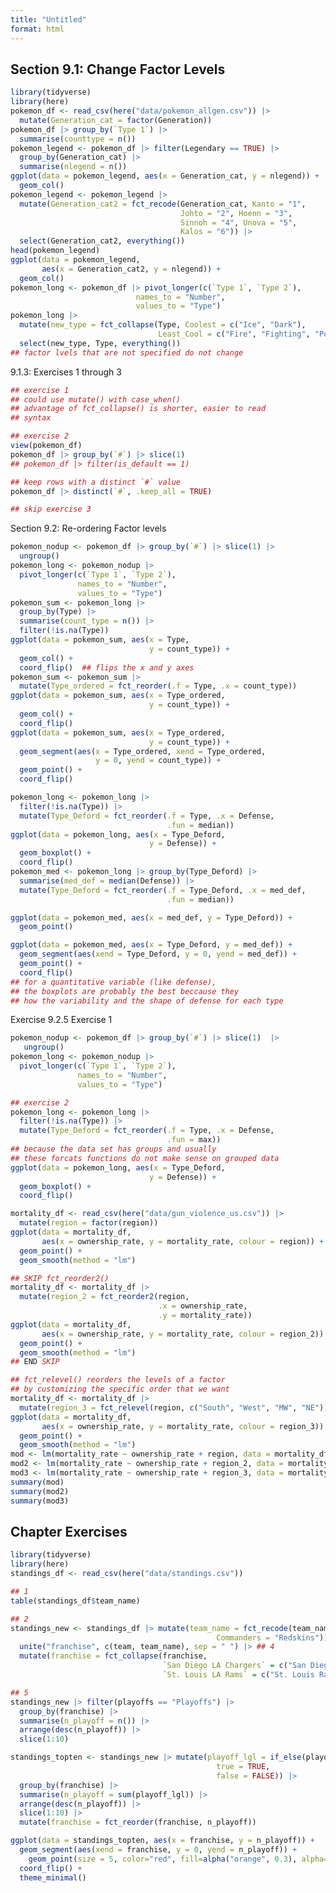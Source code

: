 ```yaml
---
title: "Untitled"
format: html
---
```


## Section 9.1: Change Factor Levels

```r
library(tidyverse)
library(here)
pokemon_df <- read_csv(here("data/pokemon_allgen.csv")) |>
  mutate(Generation_cat = factor(Generation))
pokemon_df |> group_by(`Type 1`) |>
  summarise(counttype = n())
pokemon_legend <- pokemon_df |> filter(Legendary == TRUE) |>
  group_by(Generation_cat) |>
  summarise(nlegend = n())
ggplot(data = pokemon_legend, aes(x = Generation_cat, y = nlegend)) +
  geom_col()
pokemon_legend <- pokemon_legend |>
  mutate(Generation_cat2 = fct_recode(Generation_cat, Kanto = "1",
                                      Johto = "2", Hoenn = "3",
                                      Sinnoh = "4", Unova = "5",
                                      Kalos = "6")) |>
  select(Generation_cat2, everything())
head(pokemon_legend)
ggplot(data = pokemon_legend,
       aes(x = Generation_cat2, y = nlegend)) +
  geom_col()
pokemon_long <- pokemon_df |> pivot_longer(c(`Type 1`, `Type 2`),
                            names_to = "Number",
                            values_to = "Type")
pokemon_long |>
  mutate(new_type = fct_collapse(Type, Coolest = c("Ice", "Dark"),
                                 Least_Cool = c("Fire", "Fighting", "Poison"))) |>
  select(new_type, Type, everything())
## factor lvels that are not specified do not change
```

9.1.3: Exercises 1 through 3

```r
## exercise 1
## could use mutate() with case_when()
## advantage of fct_collapse() is shorter, easier to read 
## syntax

## exercise 2
view(pokemon_df)
pokemon_df |> group_by(`#`) |> slice(1)
## pokemon_df |> filter(is_default == 1)

## keep rows with a distinct `#` value
pokemon_df |> distinct(`#`, .keep_all = TRUE)

## skip exercise 3
```

Section 9.2: Re-ordering Factor levels

```r

pokemon_nodup <- pokemon_df |> group_by(`#`) |> slice(1) |>
  ungroup()
pokemon_long <- pokemon_nodup |>
  pivot_longer(c(`Type 1`, `Type 2`),
               names_to = "Number",
               values_to = "Type")
pokemon_sum <- pokemon_long |>
  group_by(Type) |>
  summarise(count_type = n()) |>
  filter(!is.na(Type))
ggplot(data = pokemon_sum, aes(x = Type,
                               y = count_type)) +
  geom_col() +
  coord_flip()  ## flips the x and y axes
pokemon_sum <- pokemon_sum |> 
  mutate(Type_ordered = fct_reorder(.f = Type, .x = count_type))
ggplot(data = pokemon_sum, aes(x = Type_ordered,
                               y = count_type)) +
  geom_col() +
  coord_flip()
ggplot(data = pokemon_sum, aes(x = Type_ordered,
                               y = count_type)) +
  geom_segment(aes(x = Type_ordered, xend = Type_ordered,
                   y = 0, yend = count_type)) +
  geom_point() +
  coord_flip()

pokemon_long <- pokemon_long |>
  filter(!is.na(Type)) |>
  mutate(Type_Deford = fct_reorder(.f = Type, .x = Defense,
                                   .fun = median))
ggplot(data = pokemon_long, aes(x = Type_Deford,
                               y = Defense)) +
  geom_boxplot() + 
  coord_flip()
pokemon_med <- pokemon_long |> group_by(Type_Deford) |>
  summarise(med_def = median(Defense)) |>
  mutate(Type_Deford = fct_reorder(.f = Type_Deford, .x = med_def,
                                   .fun = median))

ggplot(data = pokemon_med, aes(x = med_def, y = Type_Deford)) +
  geom_point()

ggplot(data = pokemon_med, aes(x = Type_Deford, y = med_def)) +
  geom_segment(aes(xend = Type_Deford, y = 0, yend = med_def)) +
  geom_point() +
  coord_flip()
## for a quantitative variable (like defense),
## the boxplots are probably the best beccause they
## how the variability and the shape of defense for each type
```

Exercise 9.2.5 Exercise 1
```r
pokemon_nodup <- pokemon_df |> group_by(`#`) |> slice(1)  |>
   ungroup()
pokemon_long <- pokemon_nodup |>
  pivot_longer(c(`Type 1`, `Type 2`),
               names_to = "Number",
               values_to = "Type")

## exercise 2
pokemon_long <- pokemon_long |>
  filter(!is.na(Type)) |>
  mutate(Type_Deford = fct_reorder(.f = Type, .x = Defense,
                                   .fun = max))
## because the data set has groups and usually 
## these forcats functions do not make sense on grouped data
ggplot(data = pokemon_long, aes(x = Type_Deford,
                               y = Defense)) +
  geom_boxplot() + 
  coord_flip()
```


```r
mortality_df <- read_csv(here("data/gun_violence_us.csv")) |>
  mutate(region = factor(region))
ggplot(data = mortality_df,
       aes(x = ownership_rate, y = mortality_rate, colour = region)) +
  geom_point() +
  geom_smooth(method = "lm")

## SKIP fct_reorder2()
mortality_df <- mortality_df |>
  mutate(region_2 = fct_reorder2(region,
                                 .x = ownership_rate,
                                 .y = mortality_rate))
ggplot(data = mortality_df,
       aes(x = ownership_rate, y = mortality_rate, colour = region_2)) +
  geom_point() +
  geom_smooth(method = "lm")
## END SKIP

## fct_relevel() reorders the levels of a factor 
## by customizing the specific order that we want
mortality_df <- mortality_df |>
  mutate(region_3 = fct_relevel(region, c("South", "West", "MW", "NE")))
ggplot(data = mortality_df,
       aes(x = ownership_rate, y = mortality_rate, colour = region_3)) +
  geom_point() +
  geom_smooth(method = "lm")
mod <- lm(mortality_rate ~ ownership_rate + region, data = mortality_df)
mod2 <- lm(mortality_rate ~ ownership_rate + region_2, data = mortality_df)
mod3 <- lm(mortality_rate ~ ownership_rate + region_3, data = mortality_df)
summary(mod)
summary(mod2)
summary(mod3)
```

## Chapter Exercises

```r
library(tidyverse)
library(here)
standings_df <- read_csv(here("data/standings.csv"))

## 1
table(standings_df$team_name)

## 2
standings_new <- standings_df |> mutate(team_name = fct_recode(team_name,
                                              Commanders = "Redskins")) |> ## 3
  unite("franchise", c(team, team_name), sep = " ") |> ## 4
  mutate(franchise = fct_collapse(franchise,
                                  `San Diego LA Chargers` = c("San Diego Chargers", "Los Angeles Chargers"),
                                  `St. Louis LA Rams` = c("St. Louis Rams", "Los Angeles Rams"))) 

## 5
standings_new |> filter(playoffs == "Playoffs") |>
  group_by(franchise) |>
  summarise(n_playoff = n()) |>
  arrange(desc(n_playoff)) |>
  slice(1:10)

standings_topten <- standings_new |> mutate(playoff_lgl = if_else(playoffs == "Playoffs",
                                              true = TRUE,
                                              false = FALSE)) |>
  group_by(franchise) |>
  summarise(n_playoff = sum(playoff_lgl)) |>
  arrange(desc(n_playoff)) |>
  slice(1:10) |>
  mutate(franchise = fct_reorder(franchise, n_playoff))

ggplot(data = standings_topten, aes(x = franchise, y = n_playoff)) +
  geom_segment(aes(xend = franchise, y = 0, yend = n_playoff)) +
    geom_point(size = 5, color="red", fill=alpha("orange", 0.3), alpha=0.7, shape=21, stroke=2) +
  coord_flip() +
  theme_minimal()
```